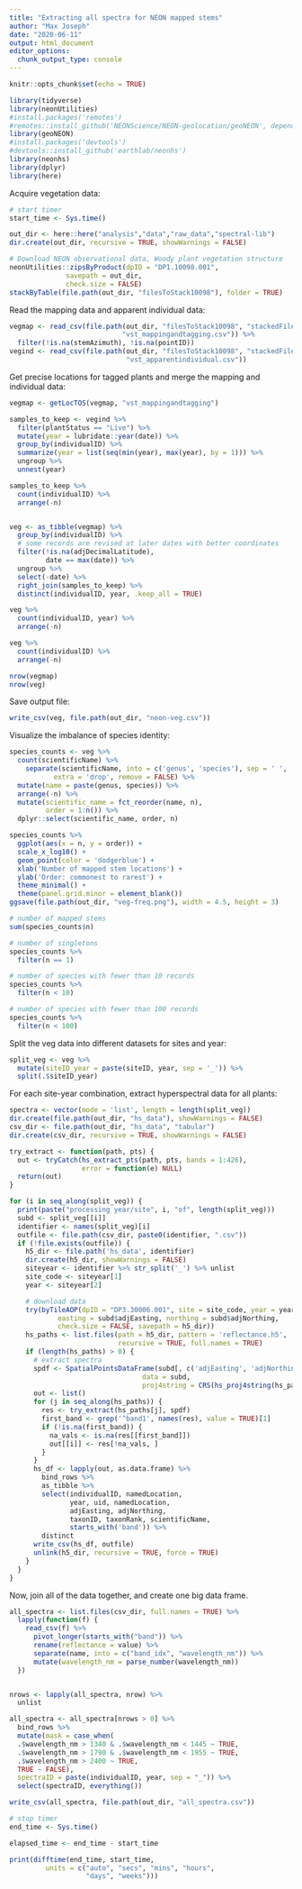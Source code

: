 ```yaml
---
title: "Extracting all spectra for NEON mapped stems"
author: "Max Joseph"
date: "2020-06-11"
output: html_document
editor_options:
  chunk_output_type: console
---
```


```r
knitr::opts_chunk$set(echo = TRUE)
```

```r
library(tidyverse)
library(neonUtilities)
#install.packages('remotes')
#remotes::install_github('NEONScience/NEON-geolocation/geoNEON', dependencies=TRUE)
library(geoNEON)
#install.packages('devtools')
#devtools::install_github('earthlab/neonhs')
library(neonhs)
library(dplyr)
library(here)
```

Acquire vegetation data:

```r
# start timer 
start_time <- Sys.time()

out_dir <- here::here("analysis","data","raw_data","spectral-lib")
dir.create(out_dir, recursive = TRUE, showWarnings = FALSE)

# Download NEON observational data, Woody plant vegetation structure
neonUtilities::zipsByProduct(dpID = "DP1.10098.001",
              savepath = out_dir,
              check.size = FALSE)
stackByTable(file.path(out_dir, "filesToStack10098"), folder = TRUE)
```

Read the mapping data and apparent individual data:

```r
vegmap <- read_csv(file.path(out_dir, "filesToStack10098", "stackedFiles", 
                            "vst_mappingandtagging.csv")) %>%
  filter(!is.na(stemAzimuth), !is.na(pointID))
vegind <- read_csv(file.path(out_dir, "filesToStack10098", "stackedFiles",
                             "vst_apparentindividual.csv"))
```

Get precise locations for tagged plants and merge the mapping and individual data:

```r
vegmap <- getLocTOS(vegmap, "vst_mappingandtagging")

samples_to_keep <- vegind %>%
  filter(plantStatus == "Live") %>%
  mutate(year = lubridate::year(date)) %>%
  group_by(individualID) %>%
  summarize(year = list(seq(min(year), max(year), by = 1))) %>%
  ungroup %>%
  unnest(year)

samples_to_keep %>%
  count(individualID) %>%
  arrange(-n)


veg <- as_tibble(vegmap) %>%
  group_by(individualID) %>%
  # some records are revised at later dates with better coordinates
  filter(!is.na(adjDecimalLatitude),
         date == max(date)) %>%
  ungroup %>%
  select(-date) %>%
  right_join(samples_to_keep) %>%
  distinct(individualID, year, .keep_all = TRUE)

veg %>%
  count(individualID, year) %>%
  arrange(-n)

veg %>%
  count(individualID) %>%
  arrange(-n)

nrow(vegmap)
nrow(veg)
```

Save output file:

```r
write_csv(veg, file.path(out_dir, "neon-veg.csv"))
```

Visualize the imbalance of species identity:

```r
species_counts <- veg %>%
  count(scientificName) %>%
    separate(scientificName, into = c('genus', 'species'), sep = ' ',
           extra = 'drop', remove = FALSE) %>%
  mutate(name = paste(genus, species)) %>%
  arrange(-n) %>%
  mutate(scientific_name = fct_reorder(name, n),
         order = 1:n()) %>%
  dplyr::select(scientific_name, order, n)

species_counts %>%
  ggplot(aes(x = n, y = order)) +
  scale_x_log10() +
  geom_point(color = 'dodgerblue') +
  xlab('Number of mapped stem locations') +
  ylab('Order: commonest to rarest') +
  theme_minimal() +
  theme(panel.grid.minor = element_blank())
ggsave(file.path(out_dir, "veg-freq.png"), width = 4.5, height = 3)

# number of mapped stems
sum(species_counts$n)

# number of singletons
species_counts %>%
  filter(n == 1)

# number of species with fewer than 10 records
species_counts %>%
  filter(n < 10)

# number of species with fewer than 100 records
species_counts %>%
  filter(n < 100)
```

Split the veg data into different datasets for sites and year:

```r
split_veg <- veg %>%
  mutate(siteID_year = paste(siteID, year, sep = '_')) %>%
  split(.$siteID_year)
```

For each site-year combination, extract hyperspectral data for all plants:

```r
spectra <- vector(mode = 'list', length = length(split_veg))
dir.create(file.path(out_dir, "hs_data"), showWarnings = FALSE)
csv_dir <- file.path(out_dir, "hs_data", "tabular")
dir.create(csv_dir, recursive = TRUE, showWarnings = FALSE)

try_extract <- function(path, pts) {
  out <- tryCatch(hs_extract_pts(path, pts, bands = 1:426),
                  error = function(e) NULL)
  return(out)
}

for (i in seq_along(split_veg)) {
  print(paste("processing year/site", i, "of", length(split_veg)))
  subd <- split_veg[[i]]
  identifier <- names(split_veg)[i]
  outfile <- file.path(csv_dir, paste0(identifier, ".csv"))
  if (!file.exists(outfile)) {
    h5_dir <- file.path('hs_data', identifier)
    dir.create(h5_dir, showWarnings = FALSE)
    siteyear <- identifier %>% str_split('_') %>% unlist
    site_code <- siteyear[1]
    year <- siteyear[2]

    # download data
    try(byTileAOP(dpID = "DP3.30006.001", site = site_code, year = year,
            easting = subd$adjEasting, northing = subd$adjNorthing,
            check.size = FALSE, savepath = h5_dir))
    hs_paths <- list.files(path = h5_dir, pattern = 'reflectance.h5',
                           recursive = TRUE, full.names = TRUE)
    if (length(hs_paths) > 0) {
      # extract spectra
      spdf <- SpatialPointsDataFrame(subd[, c('adjEasting', 'adjNorthing')],
                                 data = subd,
                                 proj4string = CRS(hs_proj4string(hs_paths[1])))
      out <- list()
      for (j in seq_along(hs_paths)) {
        res <- try_extract(hs_paths[j], spdf)
        first_band <- grep('^band1', names(res), value = TRUE)[1]
        if (!is.na(first_band)) {
          na_vals <- is.na(res[[first_band]])
          out[[i]] <- res[!na_vals, ]
        }
      }
      hs_df <- lapply(out, as.data.frame) %>%
        bind_rows %>%
        as_tibble %>%
        select(individualID, namedLocation,
               year, uid, namedLocation,
               adjEasting, adjNorthing,
               taxonID, taxonRank, scientificName,
               starts_with('band')) %>%
        distinct
      write_csv(hs_df, outfile)
      unlink(h5_dir, recursive = TRUE, force = TRUE)
    }
  }
}
```

Now, join all of the data together, and create one big data frame.

```r
all_spectra <- list.files(csv_dir, full.names = TRUE) %>%
  lapply(function(f) {
    read_csv(f) %>%
      pivot_longer(starts_with("band")) %>%
      rename(reflectance = value) %>%
      separate(name, into = c("band_idx", "wavelength_nm")) %>%
      mutate(wavelength_nm = parse_number(wavelength_nm))
  })


nrows <- lapply(all_spectra, nrow) %>%
  unlist

all_spectra <- all_spectra[nrows > 0] %>%
  bind_rows %>%
  mutate(mask = case_when(
  .$wavelength_nm > 1340 & .$wavelength_nm < 1445 ~ TRUE,
  .$wavelength_nm > 1790 & .$wavelength_nm < 1955 ~ TRUE,
  .$wavelength_nm > 2400 ~ TRUE,
  TRUE ~ FALSE),
  spectraID = paste(individualID, year, sep = "_")) %>%
  select(spectraID, everything())

write_csv(all_spectra, file.path(out_dir, "all_spectra.csv"))
```

```r
# stop timer
end_time <- Sys.time()

elapsed_time <- end_time - start_time

print(difftime(end_time, start_time, 
         units = c("auto", "secs", "mins", "hours",
                   "days", "weeks")))
```
